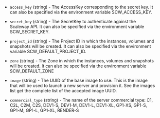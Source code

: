 <!-- Code generated from the comments of the Config struct in builder/scaleway/config.go; DO NOT EDIT MANUALLY -->

- `access_key` (string) - The AccessKey corresponding to the secret key.
  It can also be specified via the environment variable SCW_ACCESS_KEY.

- `secret_key` (string) - The SecretKey to authenticate against the Scaleway API.
  It can also be specified via the environment variable SCW_SECRET_KEY.

- `project_id` (string) - The Project ID in which the instances, volumes and snapshots will be created.
  It can also be specified via the environment variable SCW_DEFAULT_PROJECT_ID.

- `zone` (string) - The Zone in which the instances, volumes and snapshots will be created.
  It can also be specified via the environment variable SCW_DEFAULT_ZONE

- `image` (string) - The UUID of the base image to use. This is the image
  that will be used to launch a new server and provision it. See
  the images list
  get the complete list of the accepted image UUID.

- `commercial_type` (string) - The name of the server commercial type:
  C1, C2L, C2M, C2S, DEV1-S, DEV1-M, DEV1-L, DEV1-XL,
  GP1-XS, GP1-S, GP1-M, GP1-L, GP1-XL, RENDER-S
